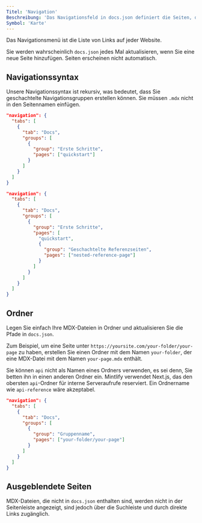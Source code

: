 ```yaml
---
Titel: 'Navigation'
Beschreibung: 'Das Navigationsfeld in docs.json definiert die Seiten, die im Navigationsmenü angezeigt werden'
Symbol: 'Karte'
---
```


Das Navigationsmenü ist die Liste von Links auf jeder Website.

Sie werden wahrscheinlich `docs.json` jedes Mal aktualisieren, wenn Sie eine neue Seite hinzufügen. Seiten erscheinen nicht automatisch.

## Navigationssyntax

Unsere Navigationssyntax ist rekursiv, was bedeutet, dass Sie geschachtelte Navigationsgruppen erstellen können. Sie müssen `.mdx` nicht in den Seitennamen einfügen.

<CodeGroup>

```json Reguläre Navigation
"navigation": {
  "tabs": [
    {
      "tab": "Docs",
      "groups": [
        {
          "group": "Erste Schritte",
          "pages": ["quickstart"]
        }
      ]
    }
  ]
}
```

```json Geschachtelte Navigation
"navigation": {
  "tabs": [
    {
      "tab": "Docs",
      "groups": [
        {
          "group": "Erste Schritte",
          "pages": [
            "quickstart",
            {
              "group": "Geschachtelte Referenzseiten",
              "pages": ["nested-reference-page"]
            }
          ]
        }
      ]
    }
  ]
}
```

</CodeGroup>

## Ordner

Legen Sie einfach Ihre MDX-Dateien in Ordner und aktualisieren Sie die Pfade in `docs.json`.

Zum Beispiel, um eine Seite unter `https://yoursite.com/your-folder/your-page` zu haben, erstellen Sie einen Ordner mit dem Namen `your-folder`, der eine MDX-Datei mit dem Namen `your-page.mdx` enthält.

<Warnung>

Sie können `api` nicht als Namen eines Ordners verwenden, es sei denn, Sie betten ihn in einen anderen Ordner ein. Mintlify verwendet Next.js, das den obersten `api`-Ordner für interne Serveraufrufe reserviert. Ein Ordnername wie `api-reference` wäre akzeptabel.

</Warnung>

```json Navigation mit Ordner
"navigation": {
  "tabs": [
    {
      "tab": "Docs",
      "groups": [
        {
          "group": "Gruppenname",
          "pages": ["your-folder/your-page"]
        }
      ]
    }
  ]
}
```

## Ausgeblendete Seiten

MDX-Dateien, die nicht in `docs.json` enthalten sind, werden nicht in der Seitenleiste angezeigt, sind jedoch über die Suchleiste und durch direkte Links zugänglich.